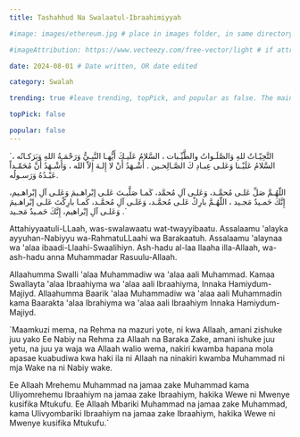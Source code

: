 ```yaml
---
title: Tashahhud Na Swalaatul-Ibraahimiyyah

#image: images/ethereum.jpg # place in images folder, in same directory

#imageAttribution: https://www.vecteezy.com/free-vector/light # if attribution needed, put link to source

date: 2024-08-01 # Date written, OR date edited

category: Swalah

trending: true #leave trending, topPick, and popular as false. The maintainers typically decide this :)

topPick: false

popular: false
---
```



`التَّحِيّـاتُ للهِ وَالصَّلَـواتُ والطَّيِّـبات ، السَّلامُ عَلَيـكَ  أَيُّهـا النَّبِـيُّ  وَرَحْمَـةُ اللهِ وَبَرَكـاتُه ، السَّلامُ عَلَيْـنا وَعَلـى عِبـادِ كَ الصَّـالِحـين . أَشْـهَدُ أَنْ لا إِلـهَ إِلاّ الله ، وَأَشْـهَدُ أَنَّ مُحَمّـداً عَبْـدُهُ وَرَسـولُه.

اللّهُـمَّ صَلِّ عَلـى مُحمَّـد، وَعَلـى آلِ مُحمَّد، كَمـا صَلَّيـتَ عَلـى إبْراهـيمَ وَعَلـى آلِ إبْراهـيم، إِنَّكَ حَمـيدٌ مَجـيد ، اللّهُـمَّ بارِكْ عَلـى مُحمَّـد، وَعَلـى آلِ مُحمَّـد،  كَمـا بارِكْتَ عَلـى إبْراهـيمَ وَعَلـى آلِ إبْراهيم، إِنَّكَ حَمـيدٌ مَجـيد .`

 

Attahiyyaatuli-LLaah, was-swalawaatu wat-twayyibaatu. Assalaamu 'alayka ayyuhan-Nabiyyu wa-RahmatuLLaahi wa Barakaatuh. Assalaamu 'alaynaa wa 'alaa ibaadi-Llaahi-Swaalihiyn. Ash-hadu al-laa Ilaaha illa-Allaah, wa-ash-hadu anna Muhammadar Rasuulu-Allaah.  

 

Allaahumma Swalli 'alaa Muhammadiw wa 'alaa aali Muhammad. Kamaa Swallayta 'alaa Ibraahiyma wa 'alaa aali Ibraahiyma, Innaka Hamiydum-Majiyd. Allaahumma Baarik 'alaa Muhammadiw wa 'alaa aali Muhammadin kama Baarakta 'alaa Ibrahiyma wa 'alaa aali Ibraahiym Innaka Hamiydum-Majiyd. 

 

`Maamkuzi mema, na Rehma na mazuri yote, ni kwa Allaah, amani zishuke juu yako Ee Nabiy na Rehma za Allaah na Baraka Zake, amani ishuke juu yetu, na juu ya waja wa Allaah walio wema, nakiri kwamba hapana mola apasae kuabudiwa kwa haki ila ni Allaah  na ninakiri kwamba Muhammad ni mja Wake na ni Nabiy wake.

 

Ee Allaah Mrehemu Muhammad na jamaa zake Muhammad kama Uliyomrehemu Ibraahiym na jamaa zake Ibraahiym, hakika Wewe ni Mwenye kusifika Mtukufu. Ee Allaah Mbariki Muhammad na jamaa zake Muhammad, kama Ulivyombariki Ibraahiym na jamaa zake Ibraahiym, hakika Wewe ni Mwenye kusifika Mtukufu.`
